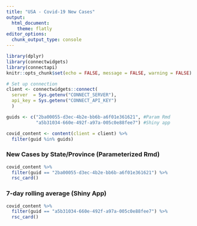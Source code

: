 ```yaml
---
title: "USA - Covid-19 New Cases"
output:
  html_document:
    theme: flatly
editor_options: 
  chunk_output_type: console
---
```


```r
library(dplyr)
library(connectwidgets)
library(connectapi)
knitr::opts_chunk$set(echo = FALSE, message = FALSE, warning = FALSE)

# Set up connection
client <- connectwidgets::connect(
  server  = Sys.getenv("CONNECT_SERVER"),
  api_key = Sys.getenv("CONNECT_API_KEY")
  )

guids <- c("2ba00055-d3ec-4b2e-bb6b-a6f01e361621", #Param Rmd
           "a5b31034-660e-492f-a97a-005c0e88fee7") #Shiny app

covid_content <- content(client = client) %>% 
  filter(guid %in% guids)
```



### New Cases by State/Province (Parameterized Rmd)
```r
covid_content %>%
  filter(guid == "2ba00055-d3ec-4b2e-bb6b-a6f01e361621") %>% 
  rsc_card()
```

### 7-day rolling average (Shiny App)
```r
covid_content %>%
  filter(guid == "a5b31034-660e-492f-a97a-005c0e88fee7") %>% 
  rsc_card()
```
